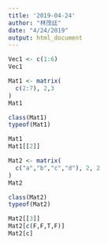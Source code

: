 ```yaml
---
title: '2019-04-24'
author: "林茂廷"
date: "4/24/2019"
output: html_document
---
```


```r
Vec1 <- c(1:6)
Vec1
```

```r
Mat1 <- matrix(
  c(2:7), 2,3
)
Mat1
```

```r
class(Mat1)
typeof(Mat1)
```

```r
Mat1
Mat1[[2]]
```

```r
Mat2 <- matrix(
  c("a","b","c","d"), 2, 2
)
Mat2
```

```r
class(Mat2)
typeof(Mat2)

Mat2[[3]]
Mat2[c(F,F,T,F)]
Mat2[c]
```

